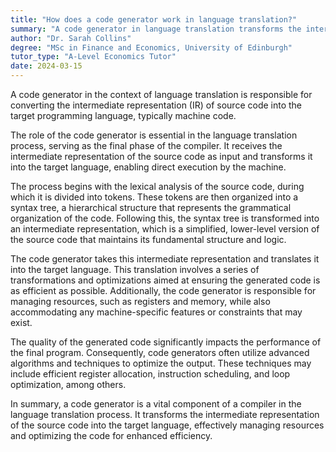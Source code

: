 ```yaml
---
title: "How does a code generator work in language translation?"
summary: "A code generator in language translation transforms the intermediate representation of source code into the desired target language."
author: "Dr. Sarah Collins"
degree: "MSc in Finance and Economics, University of Edinburgh"
tutor_type: "A-Level Economics Tutor"
date: 2024-03-15
---
```


A code generator in the context of language translation is responsible for converting the intermediate representation (IR) of source code into the target programming language, typically machine code.

The role of the code generator is essential in the language translation process, serving as the final phase of the compiler. It receives the intermediate representation of the source code as input and transforms it into the target language, enabling direct execution by the machine.

The process begins with the lexical analysis of the source code, during which it is divided into tokens. These tokens are then organized into a syntax tree, a hierarchical structure that represents the grammatical organization of the code. Following this, the syntax tree is transformed into an intermediate representation, which is a simplified, lower-level version of the source code that maintains its fundamental structure and logic.

The code generator takes this intermediate representation and translates it into the target language. This translation involves a series of transformations and optimizations aimed at ensuring the generated code is as efficient as possible. Additionally, the code generator is responsible for managing resources, such as registers and memory, while also accommodating any machine-specific features or constraints that may exist.

The quality of the generated code significantly impacts the performance of the final program. Consequently, code generators often utilize advanced algorithms and techniques to optimize the output. These techniques may include efficient register allocation, instruction scheduling, and loop optimization, among others.

In summary, a code generator is a vital component of a compiler in the language translation process. It transforms the intermediate representation of the source code into the target language, effectively managing resources and optimizing the code for enhanced efficiency.
    